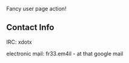 Fancy user page action!

== Contact Info ==
IRC: xdotx

electronic mail: fr33.em4il - at that google mail
